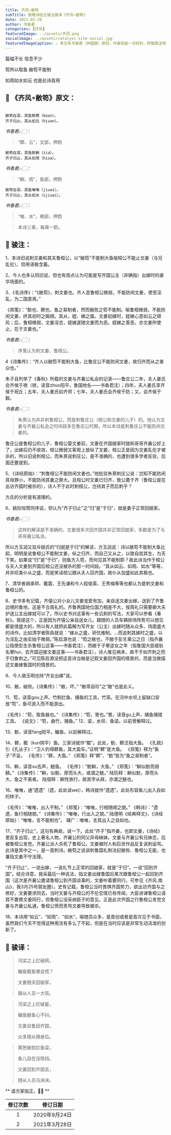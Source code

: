 ```yaml
---
title: 齐风∘敝笱
subTitle: 致敬诗经之骏注骏译《齐风∘敝笱》 
date: 2021-03-28 
author: 书香君
categories: [齐风]
featuredImage: ../assets/齐风.png
socialImage: ../assets/catalyst-site-social.jpg
featuredImageCaption: ⚠️️ 本文系书香君（钟国骏）原创，作者保留一切权利，转载需注明出处。
---
```


篇幅不长
信息不少

笱所以取鱼
敝笱不能制

如雨如水如云
也是此诗首用

## 🌼 《齐风∘敝笱》原文：
```

敝笱在梁，其鱼鲂鳏（koən）。
齐子归止，其从如云（hiuən）。

```
*书香君👉🏻：* 

> “鳏、云”，文部，押韵

```
敝笱在梁，其鱼鲂鱮（zia）。
齐子归止，其从如雨（hiua）。

```
*书香君👉🏻：* 

> “鱮、雨”，鱼部，押韵

```
敝笱在梁，其鱼唯唯（jiuəi）。
齐子归止，其从如水（sjiuəi）。

```
*书香君👉🏻：* 

> “唯、水”，微部，押韵

> 本诗三章，每章一韵。

## 🍁️ 骏注：

1、本诗旧说刺文姜和其夫鲁桓公，以“敝笱”不能制大鱼喻桓公不能止文姜（与兄乱伦）。但用语极含蓄。

2、今人也多认同旧说，但也有观点认为可能是写齐国公主（非确指）出嫁时的豪华场面的。

3、《毛诗序》：“《敝笱》，刺文姜也。齐人恶鲁桓公微弱，不能防闲文姜，使至淫乱，为二国患焉。”

《郑笺》：“鲂也、鳏也，鱼之易制者，然而敝败之笱不能制。喻鲁桓微弱，不能防闲文姜，终其初时之婉顺。其从，姪、娣之属。文姜初嫁时，姪娣心意如云之顺风；后，鲁桓微弱，文姜淫恣，姪娣遂随文姜而为恶。姪娣之善恶，亦文姜所使止，在于文姜也。”

*书香君👉🏻：* 

> 序笺认为刺文姜、鲁桓公。

4《诗集传》：“齐人以敝笱不能制大鱼，比鲁庄公不能防闲文姜，故归齐而从之者众也。”

朱子且列举了《春秋》所载的文姜与齐襄公私会的记录——鲁庄公二年，夫人姜氏会齐侯于禚（禚，读音zhuo阳平，鲁国地名——书香君注）；四年，夫人姜氏享齐侯于祝丘；五年，夫人姜氏如齐师；七年，夫人姜氏会齐侯于防；又，会齐侯于穀。

*书香君👉🏻：* 

> 朱熹认为并非刺鲁桓公，而是刺鲁庄公（桓公和文姜的儿子）的。他认为文姜与齐襄公私会之时间段多在鲁庄公时期，所以本诗是刺鲁庄公不能防闲文姜的。

鲁庄公是鲁桓公的儿子，鲁桓公娶文姜前，文姜在齐国娘家时就和哥哥齐襄公好上了，出嫁后仍不收敛，桓公微弱又客观上放纵了文姜，桓公正是因为文姜乱伦才被杀的，所以旧说刺桓公。而朱熹说刺庄公，是不准确的，也遭到很多学者反驳，后面还要提到。

5、《诗经原始》：“刺鲁桓公不能防闲文姜也。”他批驳朱熹刺庄公说：岂知不能防闲其母罪小，不能防闲其妻之罪大。且桓公时文姜已归齐，致公薨于齐（鲁桓公是在出访齐国时被杀的），诗人不于此时刺桓公，岂待其子而后刺乎？

方氏的分析是有道理的。

6、姚际恒赞同序说，但认为“齐子归止”之“归”是“于归”，就是妻子正常回娘家。

*书香君👉🏻：* 

> 这样的解读是不准确的，文姜很多次回齐国并非正常回娘家，多数是为了与哥哥襄公私会。

所以方玉润又驳斥姚氏的“归就是于归”的解读，方玉润说：诗以敝笱不能制大鱼比起，明明是说鲁桓公不能制文姜，纵之归齐，而自己又从之，以致自戕其生，为天下笑。如果说“归”是“于归”，则鱼方入笱，而何见其不能制耶？故此诗当作于桓公与夫人文姜到齐国后桓公还没被杀的那一时间段。“其从如云、如雨、如水”等等，并非叹美仆从之盛，而是笑话桓公跟从夫人回齐国，故仆从加盛如此其极也。

7、清学者胡承珙、戴震、王先谦和今人程俊英、王秀梅等等也都认为是刺文姜和鲁桓公的。

8、史书多有记载，齐僖公对小女儿文姜宠爱有加，亲自送文姜出嫁，送到了齐鲁边境的鲁地，这是不合周礼的。齐鲁两国地位国力相差不大，按周礼只需要卿大夫护送公主出嫁就可以了。所以史书对这事有一些讥刺的写法，大家可以参看《春秋》。我提这个，正是因为齐僖公亲自送女儿，跟随的人员车辆排场阵势可以想见都是很盛大的，所以有人就把此篇解为写齐女（公主）出嫁时随从众多、场面盛大的诗作。比如清学者陈奂就说：“嫁从之盛，骄伉难制。…而追刺其嫁时之盛，以为淫乱之由实始于微弱。”陈启源也说：“笱之敝也，不敝于彭生乘公之日（指齐襄公指使彭生杀鲁桓公这事——书香君注），而敝于子翚逆女之年（指鲁国大臣姬轨名翚hui，去齐国迎接文姜这事——书香君注），诗人推见祸本，故不于如齐刺之而于归鲁刺之。”可见陈启源没把这首诗当做是记叙文姜回齐国的情景的，而是当做描述文姜嫁鲁国时的情景的。

9、今人骆玉明也持“齐女出嫁”说。

10、敝，破败。《诗集传》：“敝，坏。”
“敝帚自珍”之“敝”也是此义。

11、笱，读音gou上声。竹制拦鱼、捕鱼的工具，竹笼。在河中水坝上留缺口安放“笱”，鱼可游入而不能游出。

《毛传》：“笱，取鱼器也。”
《诗集传》：“笱，罟也。”罟，读音gu上声，捕鱼捕猎工具。
《说文》：“笱，曲竹，捕鱼。”
12、梁，水坝、鱼梁。以前曾解释过。

13、鲂，读音fang阳平。鳊鱼，以前解释过。

14、鳏，鲲（kun阴平）鱼。三家诗就作“鲲”。此处，鲂、鳏泛指大鱼。
《孔疏》引《孔丛子》：“卫人钓得鳏鱼，其大盈车。”证明“鳏”是大鱼。
《郑笺》释为“鱼子”不妥。
《毛传》：“鳏，大鱼。”
《郑笺》释“鳏”、“鲂”皆为“鱼之易制者”。

15、鱮，读音xu去声，鲢鱼。
《毛传》：“鲂鱮，大鱼。”
《郑笺》：“鱮似鲂而弱鳞。”
《诗集传》：“鱮，似鲂，厚而头大，或谓之鲢。”
陆玑释：鱮似鲂，厚而头大，鱼之不美者。
陆佃释：鱮性旅行，故其字从與，亦谓之鲢也。

16、唯唯，通“遗遗”（遗，此处读wei），韩诗就作“遗遗”。此处形容鱼儿出入自如的样子。

《毛传》：“唯唯，出入不制。”
《郑笺》：“唯唯，行相随顺之貌。”
《韩诗》：“遗遗，鱼行相随貌。”
《诗集传》：“唯唯，行出入之貌。”
陆德明《经典释文》、《诗经原始》：“唯唯，言不能制也”。
辅广：唯唯，言其出入之自如也。

17、“齐子归止”，这句有典故，说一下。此处“齐子”指齐姜，也即文姜，《诗经》里反复出现，史上著名人物，齐襄公的同父异母妹妹。文姜与齐襄公有兄妹恋，后被鲁桓公发觉。齐襄公派人杀死了鲁桓公。文姜被时人和后世作品反复讽刺诟骂。此诗是其中之一，是一首刺诗。敝笱之说讽刺鲁国礼制法纪敝败、鲁桓公无能，也兼指文姜不守法理。

“齐子归止”，一说出嫁，一说礼节上正常的回娘家，就是“于归”。一说“回到齐国”。结合诗意，我采最后一种说法，指文姜出嫁鲁国后某次跟鲁桓公一起回到齐国（这次是齐襄公邀请鲁桓公到齐国谈事的，文姜吵着要同行。可参见《齐风.南山》，我3月25号朋友圈）。史有记载，鲁桓公当时畏惧齐国势力，欲出访齐国与之修好，文姜要求同去，当时文姜与齐桓公的不伦恋情已有传闻，大臣进谏鲁桓公请其不要携文姜同行，但鲁桓公没采纳臣子的意见。正是此次齐国之行鲁桓公发觉文姜与齐襄公私通，鲁桓公愤而责骂文姜导致被杀。

18、本诗用“如云”、“如雨”、“如水”，喻随员众多，是首创或者是首次见于书面，虽然我们今天不觉得这种用法有多么了不起，但是在当时应该是非常生动活泼的创新了。

## 🍁️ 骏译：

> 河梁之上拦破网，
> 
> 鳊鱼鲲鱼哪会慌？
> 
> 文姜随夫回娘家，
> 
> 跟从人员一大班。

> 河梁之上拦破篓，
> 
> 鳊鱼鲢鱼心不抖。
> 
> 文姜自鲁回齐国，
> 
> 众多随从拥身后。

> 篱笆破损拦鱼梁，
> 
> 鱼儿自在没阻挡。
> 
> 文姜回到齐国去，
> 
> 随从人员乌泱泱。

** 请方家指正。🙏🏻 **

| 修订次数      | 修订日期 | 
|   :----: |    :----:   | 
| 1    | 2020年9月24日       | 
| 2    | 2021年3月28日       | 

